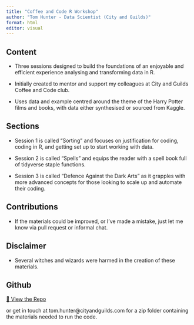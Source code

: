 ```yaml
---
title: "Coffee and Code R Workshop"
author: "Tom Hunter - Data Scientist (City and Guilds)"
format: html
editor: visual
---
```


## Content

-   Three sessions designed to build the foundations of an enjoyable and efficient experience analysing and transforming data in R.

-   Initially created to mentor and support my colleagues at City and Guilds Coffee and Code club.

-   Uses data and example centred around the theme of the Harry Potter films and books, with data either synthesised or sourced from Kaggle.

## Sections

-   Session 1 is called "Sorting" and focuses on justification for coding, coding in R, and getting set up to start working with data.

-   Session 2 is called "Spells" and equips the reader with a spell book full of tidyverse staple functions.

-   Session 3 is called "Defence Against the Dark Arts" as it grapples with more advanced concepts for those looking to scale up and automate their coding.

## Contributions

-   If the materials could be improved, or I've made a mistake, just let me know via pull request or informal chat.

## Disclaimer

-   Several witches and wizards were harmed in the creation of these materials.

## Github

[📂 View the Repo](https://github.com/tomh1988-8/harry_potteR){target="_blank"}

or get in touch at tom.hunter\@cityandguilds.com for a zip folder containing the materials needed to run the code.
